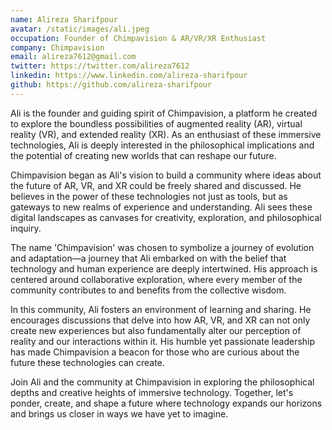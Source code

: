 ```yaml
---
name: Alireza Sharifpour
avatar: /static/images/ali.jpeg
occupation: Founder of Chimpavision & AR/VR/XR Enthusiast
company: Chimpavision
email: alireza7612@gmail.com
twitter: https://twitter.com/alireza7612
linkedin: https://www.linkedin.com/alireza-sharifpour
github: https://github.com/alireza-sharifpour
---
```


Ali is the founder and guiding spirit of Chimpavision, a platform he created to explore the boundless possibilities of augmented reality (AR), virtual reality (VR), and extended reality (XR). As an enthusiast of these immersive technologies, Ali is deeply interested in the philosophical implications and the potential of creating new worlds that can reshape our future.

Chimpavision began as Ali's vision to build a community where ideas about the future of AR, VR, and XR could be freely shared and discussed. He believes in the power of these technologies not just as tools, but as gateways to new realms of experience and understanding. Ali sees these digital landscapes as canvases for creativity, exploration, and philosophical inquiry.

The name 'Chimpavision' was chosen to symbolize a journey of evolution and adaptation—a journey that Ali embarked on with the belief that technology and human experience are deeply intertwined. His approach is centered around collaborative exploration, where every member of the community contributes to and benefits from the collective wisdom.

In this community, Ali fosters an environment of learning and sharing. He encourages discussions that delve into how AR, VR, and XR can not only create new experiences but also fundamentally alter our perception of reality and our interactions within it. His humble yet passionate leadership has made Chimpavision a beacon for those who are curious about the future these technologies can create.

Join Ali and the community at Chimpavision in exploring the philosophical depths and creative heights of immersive technology. Together, let's ponder, create, and shape a future where technology expands our horizons and brings us closer in ways we have yet to imagine.
